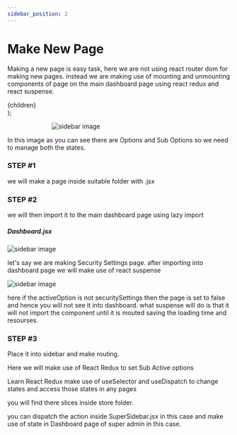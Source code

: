 ```yaml
---
sidebar_position: 2
---
```



# Make New Page

Making a new page is easy task, here we are not using react router dom for making new pages. instead we are making use of mounting and unmounting components of page on the main dashboard page using react redux and react suspense.

<!-- ![sidebar image](../../static/img/sidebar.png) -->

<div style={{display:"flex",justifyContent:"center"}}>
  <div
    style={{
        width:width
    }}>
    {children}
  </div>
  </div>
);

<Image width="100px">![sidebar image](../../static/img/sidebar.png)</Image>


In this image as you can see there are Options and Sub Options so we need to manage both the states.

### STEP #1

we will make a page inside suitable folder with .jsx

### STEP #2

we will then import it to the main dashboard page using lazy import 

##### Dashboard.jsx
<Image width="500px">![sidebar image](../../static/img/lazy.png)</Image>

let's say we are making Security Settings page. after importing into dashboard page we will make use of react suspense 


<Image width="500px">![sidebar image](../../static/img/sec.png)</Image>

here if the activeOption is not securitySettings then the page is set to false and hence you will not see it into dashboard.
what suspense will do is that it will not import the component until it is mouted saving the loading time and resourses.

### STEP #3 

Place it into sidebar and make routing.

Here we will make use of React Redux to set Sub Active options

Learn React Redux make use of useSelector and useDispatch to change states and access those states in any pages

you will find there slices inside store folder.

you can dispatch the action inside SuperSidebar.jsx in this case and make use of state in Dashboard page of super admin in this case.



